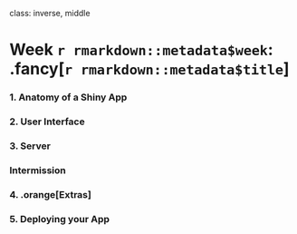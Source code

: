 
class: inverse, middle

# Week `r rmarkdown::metadata$week`: .fancy[`r rmarkdown::metadata$title`]

### 1. Anatomy of a Shiny App
### 2. User Interface
### 3. Server

### Intermission

### 4. .orange[Extras]
### 5. Deploying your App
